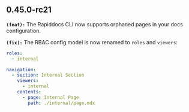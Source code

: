 ## 0.45.0-rc21
**`(feat):`** The Rapiddocs CLI now supports orphaned pages in your docs configuration.


**`(fix):`** The RBAC config model is now renamed to `roles` and `viewers`:

```yml docs.yml
roles:
  - internal

navigation:
  - section: Internal Section
    viewers:
      - internal
    contents:
      - page: Internal Page
        path: ./internal/page.mdx
```


